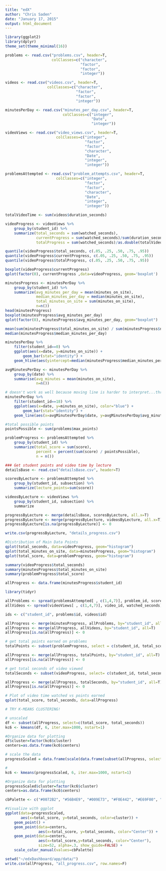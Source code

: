 ```yaml
---
title: "edX"
author: "Chris Saden"
date: "January 17, 2015"
output: html_document
---
```

```r
library(ggplot2)
library(dplyr)
theme_set(theme_minimal(16))

problems <- read.csv("problems.csv", header=T,
                     colClasses=c("character",
                                  "factor",
                                  "factor",
                                  "integer"))

videos <- read.csv("videos.csv", header=T,
                   colClasses=c("character",
                                "factor",
                                "factor",
                                "integer"))

minutesPerDay <- read.csv("minutes_per_day.csv", header=T,
                          colClasses=c("integer",
                                       "Date",
                                       "integer"))

videoViews <- read.csv("video_views.csv", header=T,
                       colClasses=c("integer",
                                    "factor",
                                    "factor",
                                    "character",
                                    "Date",
                                    "integer",
                                    "integer"))

problemsAttempted <- read.csv("problem_attempts.csv", header=T,
                       colClasses=c("integer",
                                    "factor",
                                    "factor",
                                    "character",
                                    "Date",
                                    "integer",
                                    "integer"))
```

```r
totalVideoTime <- sum(videos$duration_seconds)

videoProgress <- videoViews %>%
    group_by(student_id) %>%
    summarize(total_seconds = sum(watched_seconds),
              currentProgress = sum(watched_seconds)/sum(duration_seconds),
              totalProgress = sum(watched_seconds)/as.double(totalVideoTime))

quantile(videoProgress$total_seconds, c(.05, .25, .50, .75, .95))
quantile(videoProgress$currentProgress, c(.05, .25, .50, .75, .95))
quantile(videoProgress$totalProgress, c(.05, .25, .50, .75, .95))

boxplot(videoProgress$currentProgress)
qplot(factor(0), currentProgress ,data=videoProgress, geom='boxplot')
```

```r
minutesProgress <- minutesPerDay %>%
    group_by(student_id) %>%
    summarize(avg_minutes_per_day = mean(minutes_on_site),
              median_minutes_per_day = median(minutes_on_site),
              total_minutes_on_site = sum(minutes_on_site),
              n=n())
head(minutesProgress)
boxplot(minutesProgress$avg_minutes_per_day)
qplot(factor(0), minutesProgress$avg_minutes_per_day, geom="boxplot")
```

```r
mean(sum(minutesProgress$total_minutes_on_site) / sum(minutesProgress$n))
median(minutesProgress$median_minutes_per_day)

minutesPerDay %>%
    filter(student_id==0) %>%
    ggplot(aes(x=date, y=minutes_on_site)) +
        geom_bar(stat="identity") +
    geom_hline(aes(yintercept=median(minutesProgress$median_minutes_per_day)), color="blue")

avgMinutesPerDay <- minutesPerDay %>%
    group_by(date) %>%
    summarise(avg_minutes = mean(minutes_on_site),
              n=n())

# doesn't work as well because moving line is harder to interpret...threshold is easier with horizontal line, could probably do it on d3...R is picky
minutesPerDay %>%
    filter(student_id==18) %>%
    ggplot(aes(x=date, y=minutes_on_site), color="blue") +
        geom_bar(stat="identity") +
    geom_line(aes(x=avgMinutesPerDay$date, y=avgMinutesPerDay$avg_minutes), color="grey")
```

```r
#total possible points
pointsPossible <- sum(problems$max_points)

problemProgress <- problemsAttempted %>%
    group_by(student_id) %>%
    summarize(total_score = sum(score),
              percent = percent(sum(score) / pointsPossible),
              n = n())
```

``` r
### Get student points and video time by lecture
detailsBase <- read.csv("detailsBase.csv", header=T)

scoresByLecture <- problemsAttempted %>%
    group_by(student_id, subsection) %>%
    summarize(lecture_points=sum(score))

videosByLecture <- videoViews %>%
    group_by(student_id, subsection) %>%
    summarize

progressByLecture <- merge(detailsBase, scoresByLecture, all.x=T)
progressByLecture <- merge(progressByLecture, videosByLecture, all.x=T)
progressByLecture[is.na(progressByLecture)] <- 0

write.csv(progressByLecture, "details_progress.csv")
```

```r
#Distribution of Main Data Points
qplot(total_seconds, data=videoProgress, geom="histogram")
qplot(total_minutes_on_site, data=minutesProgress, geom="histogram")
qplot(total_score, data=problemProgress, geom="histogram")

summary(videoProgress$total_seconds)
summary(minutesProgress$total_minutes_on_site)
summary(problemProgress$total_score)
```


```r
allProgress <- data.frame(minutesProgress$student_id)
```

```r
library(tidyr)

allProblems <- spread(problemsAttempted[ , c(1,4,7)], problem_id, score)
allVideos <- spread(videoViews[ , c(1,4,7)], video_id, watched_seconds)

ids <- c("student_id", problems$id, videos$id)

allProgress <- merge(minutesProgress, allProblems, by="student_id", all=T)
allProgress <- merge(allProgress, allVideos, by="student_id", all=T)
allProgress[is.na(allProgress)] <- 0

# get total points earned on problems
totalPoints <- subset(problemProgress, select = c(student_id, total_score))

allProgress <- merge(allProgress, totalPoints, by="student_id", all=T)
allProgress[is.na(allProgress)] <- 0                      

# get total seconds of video viewed
totalSeconds <- subset(videoProgress, select= c(student_id, total_seconds))

allProgress <- merge(allProgress, totalSeconds, by="student_id", all=T)
allProgress[is.na(allProgress)] <- 0
```

```r
# Plot of video time watched vs points earned
qplot(total_score, total_seconds, data=allProgress)

# TRY K-MEANS CLUSTERING!

# unscaled
df <- subset(allProgress, select=c(total_score, total_seconds))
kc6 <- kmeans(df, 6, iter.max=1000, nstart=1)

#Organize data for plotting
df$cluster=factor(kc6$cluster)
centers=as.data.frame(kc6$centers)

# scale the data
progressScaled = data.frame(scale(data.frame(subset(allProgress, select=c(total_score, total_seconds)))))

#
kc6 <- kmeans(progressScaled, 6, iter.max=1000, nstart=1)

#Organize data for plotting
progressScaled$cluster=factor(kc6$cluster)
centers=as.data.frame(kc6$centers)

cbPalette <- c("#0072B2", "#56B4E9", "#009E73", "#F0E442", "#E69F00", "#D55E00", "#C9C9C9")

#Visualize with ggplot
ggplot(data=progressScaled,
       aes(x=total_score, y=total_seconds, color=cluster)) +
    geom_point() + 
    geom_point(data=centers,
               aes(x=total_score, y=total_seconds, color="Center")) +
    geom_point(data=centers,
               aes(x=total_score,y=total_seconds, color="Center"),
               size=52, alpha=.3, show_guide=FALSE) +
    scale_color_manual(values=cbPalette)
```


```r
setwd("~/edxDashboard/app/data/")
write.csv(allProgress, "all_progress.csv", row.names=F)
```

